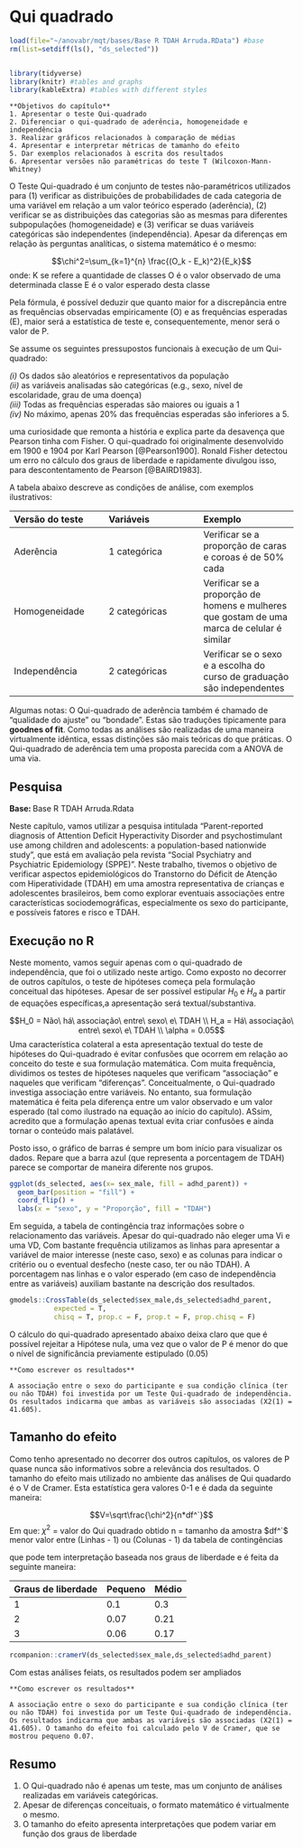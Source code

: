 # Qui quadrado

```r

load(file="~/anovabr/mqt/bases/Base R TDAH Arruda.RData") #base
rm(list=setdiff(ls(), "ds_selected"))


library(tidyverse)
library(knitr) #tables and graphs
library(kableExtra) #tables with different styles

```

```block
**Objetivos do capítulo**  
1. Apresentar o teste Qui-quadrado
2. Diferenciar o qui-quadrado de aderência, homogeneidade e independência
3. Realizar gráficos relacionados à comparação de médias  
4. Apresentar e interpretar métricas de tamanho do efeito  
5. Dar exemplos relacionados à escrita dos resultados 
6. Apresentar versões não paramétricas do teste T (Wilcoxon-Mann-Whitney)
```


O Teste Qui-quadrado é um conjunto de testes não-paramétricos utilizados para (1) verificar as distribuições de probabilidades de cada categoria de uma variável em relação a um valor teórico esperado (aderência), (2) verificar se as distribuições das categorias são as mesmas para diferentes subpopulações (homogeneidade) e (3) verificar se duas variáveis categóricas são independentes (independência). Apesar da diferenças em relação às perguntas analíticas, o sistema matemático é o mesmo:



$$\chi^2=\sum_{k=1}^{n} \frac{(O_k - E_k)^2}{E_k}$$
onde:
K se refere a quantidade de classes
O é o valor observado de uma determinada classe
E é o valor esperado desta classe


Pela fórmula, é possível deduzir que quanto maior for a discrepância entre as frequências observadas empiricamente (O) e as frequências esperadas (E), maior será a estatística de teste e, consequentemente, menor será o valor de P.

Se assume os seguintes pressupostos funcionais à execução de um Qui-quadrado:  

*(i)* Os dados são aleatórios e representativos da população  
*(ii)* as variáveis analisadas são categóricas (e.g., sexo, nível de escolaridade, grau de uma doença)  
*(iii)* Todas as frequências esperadas são maiores ou iguais a 1  
*(iv)* No máximo, apenas 20% das frequências esperadas são inferiores a 5.  


uma curiosidade que remonta a história e explica parte da desavença que Pearson tinha com Fisher. O qui-quadrado foi originalmente desenvolvido em 1900 e 1904 por Karl Pearson [@Pearson1900]. Ronald Fisher detectou um erro no cálculo dos graus de liberdade e rapidamente divulgou isso, para descontentamento de Pearson [@BAIRD1983].


A tabela abaixo descreve as condições de análise, com exemplos ilustrativos:


  | Versão do teste | Variáveis           | Exemplo                                                                                       |
  | :-----------    | :-----------        | :-----------                                                                                  |    
  | Aderência       | 1 categórica        | Verificar se a proporção de caras e coroas é de 50% cada                                      |
  | Homogeneidade   | 2 categóricas       | Verificar se a proporção de homens e mulheres que gostam de uma marca de celular é similar    |
  | Independência   | 2 categóricas       | Verificar se o sexo e a escolha do curso de graduação são independentes                       |

Algumas notas: O Qui-quadrado de aderência também é chamado de "qualidade do ajuste" ou "bondade". Estas são traduções tipicamente para **goodnes of fit**. Como todas as análises são realizadas de uma maneira virtualmente idêntica, essas distinções são mais teóricas do que práticas. O Qui-quadrado de aderência tem uma proposta parecida com a ANOVA de uma via.


## Pesquisa
  
<div class="alert alert-info" role="alert">
  <strong>Base: </strong> Base R TDAH Arruda.Rdata
</div>  


Neste capítulo, vamos utilizar a pesquisa intitulada "Parent-reported diagnosis of Attention Deficit Hyperactivity Disorder and psychostimulant use among children and adolescents: a population-based nationwide study", que está em avaliação pela revista "Social Psychiatry and Psychiatric Epidemiology (SPPE)". Neste trabalho, tivemos o objetivo de verificar aspectos epidemiológicos do Transtorno do Déficit de Atenção com Hiperatividade (TDAH) em uma amostra representativa de crianças e adolescentes brasileiros, bem como explorar eventuais associações entre características sociodemográficas, especialmente os sexo do participante, e possíveis fatores e risco e TDAH.

## Execução no R

Neste momento, vamos seguir apenas com o qui-quadrado de independência, que foi o utilizado neste artigo. Como exposto no decorrer de outros capítulos, o teste de hipóteses começa pela formulação conceitual das hipóteses. Apesar de ser possível estipular $H_0$ e $H_a$ a partir de equações específicas,a apresentação será textual/substantiva.


$$H_0 = Não\ há\ associação\ entre\ sexo\ e\ TDAH \\ H_a = Há\ associação\ entre\ sexo\ e\ TDAH \\ \alpha = 0.05$$
Uma característica colateral a esta apresentação textual do teste de hipóteses do Qui-quadrado é evitar confusões que ocorrem em relação ao conceito do teste e sua formulação matemática. Com muita frequência, dividimos os testes de hipóteses naqueles que verificam "associação" e naqueles que verificam "diferenças". Conceitualmente, o Qui-quadrado investiga associação entre variáveis. No entanto, sua formulação matemática é feita pela diferença entre um valor observado e um valor esperado (tal como ilustrado na equação ao início do capítulo). ASsim, acredito que a formulação apenas textual evita criar confusões e ainda tornar o conteúdo mais palatável.

Posto isso, o gráfico de barras é sempre um bom início para visualizar os dados. Repare que a barra azul (que representa a porcentagem de TDAH) parece se comportar de maneira diferente nos grupos. 

```r
ggplot(ds_selected, aes(x= sex_male, fill = adhd_parent)) +
  geom_bar(position = "fill") +
  coord_flip() +
  labs(x = "sexo", y = "Proporção", fill = "TDAH")
```


Em seguida, a tabela de contingência traz informações sobre o relacionamento das variáveis. Apesar do qui-quadrado não eleger uma Vi e uma VD, Com bastante frequência utilizamos as linhas para apresentar a variável de maior interesse (neste caso, sexo) e as colunas para indicar o critério ou o eventual desfecho (neste caso, ter ou não TDAH). A porcentagem nas linhas e o valor esperado (em caso de independência entre as variáveis) auxiliam bastante na descrição dos resultados.


```r
gmodels::CrossTable(ds_selected$sex_male,ds_selected$adhd_parent,
           expected = T,
           chisq = T, prop.c = F, prop.t = F, prop.chisq = F)
```

O cálculo do qui-quadrado apresentado abaixo deixa claro que que é possível rejeitar a Hipótese nula, uma vez que o valor de P é menor do que o nível de significância previamente estipulado (0.05)


```block
**Como escrever os resultados**  
  
A associação entre o sexo do participante e sua condição clínica (ter ou não TDAH) foi investida por um Teste Qui-quadrado de independência. Os resultados indicarma que ambas as variáveis são associadas (X2(1) = 41.605).
```  


## Tamanho do efeito  

Como tenho apresentado no decorrer dos outros capítulos, os valores de P quase nunca são informativos sobre a relevância dos resultados. O tamanho do efeito mais utilizado no ambiente das análises de Qui quadardo é o V de Cramer. Esta estatística gera valores 0-1 e é dada da seguinte maneira:

$$V=\sqrt\frac{\chi^2}{n*df^`}$$
Em que:
$\chi^2$ = valor do Qui quadrado obtido
n = tamanho da amostra
$df^`$ menor valor entre (Linhas - 1) ou (Colunas - 1) da tabela de contingências


que pode tem interpretação baseada nos graus de liberdade e é feita da seguinte maneira:

  | Graus de liberdade  | Pequeno     | Médio       |  Grande     |
  | :-----------        | :-----------| :-----------              |     
  | 1                   | 0.1         | 0.3        |  0.5         |
  | 2                   | 0.07        | 0.21       |  0.35        |
  | 3                   | 0.06        | 0.17       |  0.29        |



```r
rcompanion::cramerV(ds_selected$sex_male,ds_selected$adhd_parent)
```
Com estas análises feiats, os resultados podem ser ampliados


```block
**Como escrever os resultados**  
  
A associação entre o sexo do participante e sua condição clínica (ter ou não TDAH) foi investida por um Teste Qui-quadrado de independência. Os resultados indicarma que ambas as variáveis são associadas (X2(1) = 41.605). O tamanho do efeito foi calculado pelo V de Cramer, que se mostrou pequeno 0.07.
```  


## Resumo  

1. O Qui-quadrado não é apenas um teste, mas um conjunto de análises realizadas em variáveis categóricas.  
2. Apesar de diferenças conceituais, o formato matemático é virtualmente o mesmo.
3. O tamanho do efeito apresenta interpretações que podem variar em função dos graus de liberdade


